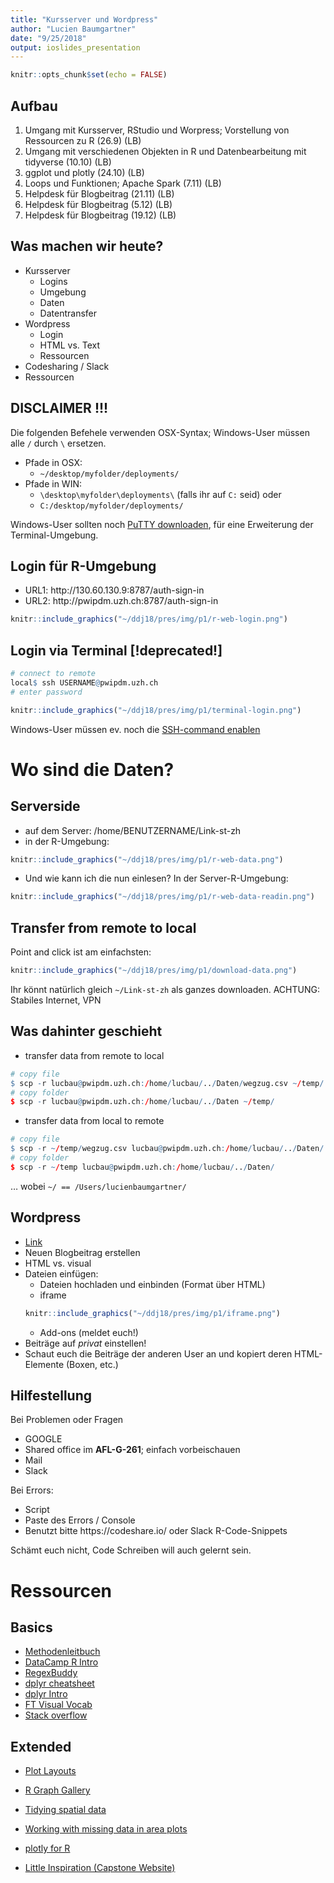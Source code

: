 ```yaml
---
title: "Kursserver und Wordpress"
author: "Lucien Baumgartner"
date: "9/25/2018"
output: ioslides_presentation
---
```


```r
knitr::opts_chunk$set(echo = FALSE)
```

## Aufbau

1. Umgang mit Kursserver, RStudio und Worpress; Vorstellung von Ressourcen zu R (26.9) (LB)
2. Umgang mit verschiedenen Objekten in R und Datenbearbeitung mit tidyverse (10.10) (LB)
3. ggplot und plotly (24.10) (LB)
4. Loops und Funktionen; Apache Spark (7.11) (LB)
5. Helpdesk für Blogbeitrag (21.11) (LB)
6. Helpdesk für Blogbeitrag (5.12) (LB)
7. Helpdesk für Blogbeitrag (19.12) (LB)

## Was machen wir heute?

- Kursserver
    - Logins
    - Umgebung
    - Daten
    - Datentransfer
- Wordpress
    - Login
    - HTML vs. Text
    - Ressourcen
- Codesharing / Slack
- Ressourcen

## DISCLAIMER !!!

Die folgenden Befehele verwenden OSX-Syntax; Windows-User müssen alle `/` durch `\` ersetzen.

- Pfade in OSX:
    - `~/desktop/myfolder/deployments/`
- Pfade in WIN:
    - `\desktop\myfolder\deployments\` (falls ihr auf `C:` seid) oder 
    - `C:/desktop/myfolder/deployments/` 

Windows-User sollten noch [PuTTY downloaden](https://www.chiark.greenend.org.uk/~sgtatham/putty/latest.html), für eine Erweiterung der Terminal-Umgebung.


## Login für R-Umgebung

- URL1: http://130.60.130.9:8787/auth-sign-in
- URL2: http://pwipdm.uzh.ch:8787/auth-sign-in

```r
knitr::include_graphics("~/ddj18/pres/img/p1/r-web-login.png")
```

## Login via Terminal [!deprecated!]

```r
# connect to remote
local$ ssh USERNAME@pwipdm.uzh.ch
# enter password
```

```r
knitr::include_graphics("~/ddj18/pres/img/p1/terminal-login.png")
```

Windows-User müssen ev. noch die [SSH-command enablen](https://www.howtogeek.com/336775/how-to-enable-and-use-windows-10s-built-in-ssh-commands/)

# Wo sind die Daten?

## Serverside
- auf dem Server: /home/BENUTZERNAME/Link-st-zh
- in der R-Umgebung:

```r
knitr::include_graphics("~/ddj18/pres/img/p1/r-web-data.png")
```

- Und wie kann ich die nun einlesen? In der Server-R-Umgebung:

```r
knitr::include_graphics("~/ddj18/pres/img/p1/r-web-data-readin.png")
```

## Transfer from remote to local

Point and click ist am einfachsten: 

```r
knitr::include_graphics("~/ddj18/pres/img/p1/download-data.png")
```

Ihr könnt natürlich gleich `~/Link-st-zh` als ganzes downloaden. ACHTUNG: Stabiles Internet, VPN

## Was dahinter geschieht

- transfer data from remote to local
```r
# copy file
$ scp -r lucbau@pwipdm.uzh.ch:/home/lucbau/../Daten/wegzug.csv ~/temp/
# copy folder
$ scp -r lucbau@pwipdm.uzh.ch:/home/lucbau/../Daten ~/temp/
```

- transfer data from local to remote
```r
# copy file
$ scp -r ~/temp/wegzug.csv lucbau@pwipdm.uzh.ch:/home/lucbau/../Daten/
# copy folder
$ scp -r ~/temp lucbau@pwipdm.uzh.ch:/home/lucbau/../Daten/
```

... wobei `~/ == /Users/lucienbaumgartner/`

## Wordpress

- [Link](http://pwiweb.uzh.ch/wordpress/wp-login.php)
- Neuen Blogbeitrag erstellen
- HTML vs. visual
- Dateien einfügen:
    - Dateien hochladen und einbinden (Format über HTML)
    - iframe
```r
knitr::include_graphics("~/ddj18/pres/img/p1/iframe.png")
```
    - Add-ons (meldet euch!)
- Beiträge auf *privat* einstellen! 
- Schaut euch die Beiträge der anderen User an und kopiert deren HTML-Elemente (Boxen, etc.)



## Hilfestellung

Bei Problemen oder Fragen

- GOOGLE
- Shared office im **AFL-G-261**; einfach vorbeischauen
- Mail
- Slack

Bei Errors: 

- Script
- Paste des Errors / Console
- Benutzt bitte https://codeshare.io/ oder Slack R-Code-Snippets

Schämt euch nicht, Code Schreiben will auch gelernt sein.

# Ressourcen

## Basics

- [Methodenleitbuch](https://github.com/lucienbaumgartner/ddj18/res/Chair_Uebungsbuch_2015.pdf)
- [DataCamp R Intro](https://campus.datacamp.com/courses/free-introduction-to-r/chapter-1-intro-to-basics-1?ex=1)
- [RegexBuddy](https://www.regular-expressions.info/)
- [dplyr cheatsheet](https://www.rstudio.com/wp-content/uploads/2015/02/data-wrangling-cheatsheet.pdf)
- [dplyr Intro](https://rpubs.com/justmarkham/dplyr-tutorial)
- [FT Visual Vocab](https://github.com/ft-interactive/chart-doctor/blob/master/visual-vocabulary/Visual-vocabulary.pdf)
- [Stack overflow](https://stackoverflow.com/)

## Extended

- [Plot Layouts](https://cran.r-project.org/web/packages/egg/vignettes/Ecosystem.html)
- [R Graph Gallery](https://www.r-graph-gallery.com/)
- [Tidying spatial data](http://strimas.com/r/tidy-sf/)
- [Working with missing data in area plots](https://mattmazur.com/2017/04/19/removing-gaps-from-stacked-area-charts-in-r/)
- [plotly for R](https://plotly-book.cpsievert.me/index.html)

- [Little Inspiration (Capstone Website)](https://lucienbaumgartner.github.io/capstone_webdev/)

